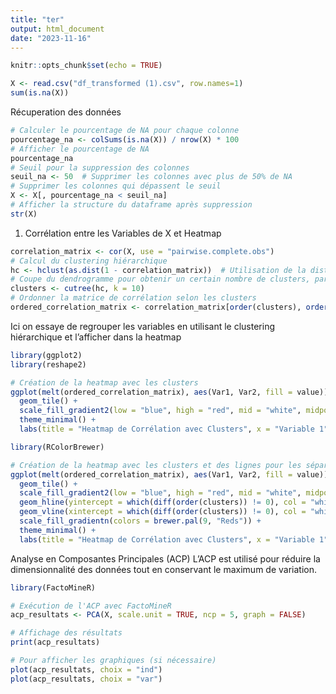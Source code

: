 ```yaml
---
title: "ter"
output: html_document
date: "2023-11-16"
---
```


```r
knitr::opts_chunk$set(echo = TRUE)
```

```r
X <- read.csv("df_transformed (1).csv", row.names=1)
sum(is.na(X))
```
Récuperation des données 

```r
# Calculer le pourcentage de NA pour chaque colonne
pourcentage_na <- colSums(is.na(X)) / nrow(X) * 100
# Afficher le pourcentage de NA
pourcentage_na
# Seuil pour la suppression des colonnes
seuil_na <- 50  # Supprimer les colonnes avec plus de 50% de NA
# Supprimer les colonnes qui dépassent le seuil
X <- X[, pourcentage_na < seuil_na]
# Afficher la structure du dataframe après suppression
str(X)
```
1. Corrélation entre les Variables de X et Heatmap

```r
correlation_matrix <- cor(X, use = "pairwise.complete.obs")
# Calcul du clustering hiérarchique
hc <- hclust(as.dist(1 - correlation_matrix))  # Utilisation de la distance complémentaire
# Coupe du dendrogramme pour obtenir un certain nombre de clusters, par exemple 10
clusters <- cutree(hc, k = 10)
# Ordonner la matrice de corrélation selon les clusters
ordered_correlation_matrix <- correlation_matrix[order(clusters), order(clusters)]
```



Ici on essaye de regrouper les variables en utilisant le clustering hiérarchique et l'afficher dans la heatmap
```r
library(ggplot2)
library(reshape2)

# Création de la heatmap avec les clusters
ggplot(melt(ordered_correlation_matrix), aes(Var1, Var2, fill = value)) +
  geom_tile() +
  scale_fill_gradient2(low = "blue", high = "red", mid = "white", midpoint = 0, limit = c(-1,1)) +
  theme_minimal() +
  labs(title = "Heatmap de Corrélation avec Clusters", x = "Variable 1", y = "Variable 2", fill = "Corrélation")

```
```r
library(RColorBrewer)

# Création de la heatmap avec les clusters et des lignes pour les séparer
ggplot(melt(ordered_correlation_matrix), aes(Var1, Var2, fill = value)) +
  geom_tile() +
  scale_fill_gradient2(low = "blue", high = "red", mid = "white", midpoint = 0, limit = c(-1,1)) +
  geom_hline(yintercept = which(diff(order(clusters)) != 0), col = "white") +
  geom_vline(xintercept = which(diff(order(clusters)) != 0), col = "white") +
  scale_fill_gradientn(colors = brewer.pal(9, "Reds")) +
  theme_minimal() +
  labs(title = "Heatmap de Corrélation avec Clusters", x = "Variable 1", y = "Variable 2", fill = "Corrélation")

```

Analyse en Composantes Principales (ACP)
L'ACP est utilisé pour réduire la dimensionnalité des données tout en conservant le maximum de variation.

```r
library(FactoMineR)

# Exécution de l'ACP avec FactoMineR
acp_resultats <- PCA(X, scale.unit = TRUE, ncp = 5, graph = FALSE)

# Affichage des résultats
print(acp_resultats)

# Pour afficher les graphiques (si nécessaire)
plot(acp_resultats, choix = "ind")
plot(acp_resultats, choix = "var")

```

